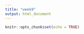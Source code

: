 ```yaml
---
title: "week9"
output: html_document
---
```


```r
knitr::opts_chunk$set(echo = TRUE)
```

